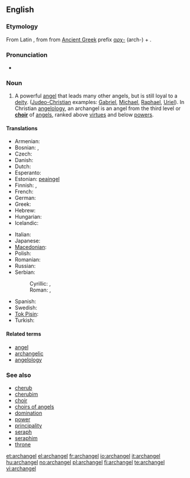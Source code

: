 ==English==

===Etymology===
From Latin {{term|archangelus|lang=la}}, from {{etyl|grc}} {{term|ἀρχάγγελος|tr=arkhangelos|lang=grc}} from [[Ancient Greek]] prefix
[[αρχ-]] (arch-) + {{term|ἄγγελος||messenger|lang=grc}}.

===Pronunciation===
* {{IPA|/ˈɑː(r)kˌeɪn.dʒəl/}}

===Noun===
{{en-noun|archangels}}

# A powerful [[angel]] that leads many other angels, but is still loyal to a [[deity]]. ([[Judeo-Christian]] examples: [[Gabriel]], [[Michael]], [[Raphael]], [[Uriel]]). In Christian [[angelology]], an archangel is an angel from the third level or '''[[choir]]''' of [[angel]]s, ranked above [[virtue]]s and below [[power]]s.

====Translations====
{{trans-top|angel who leads other angels}}
* Armenian: {{t|hy|հրեշտակապետ|tr=hreštakapet|sc=Armn}}
* Bosnian: {{t-|bs|arhanđel|m}}, {{t-|bs|arhanđeo|m}}
* Czech: {{t|cs|archanděl|m}}
* Danish: {{t|da|ærkeengel}}
* Dutch: {{t+|nl|aartsengel|m}}
* Esperanto: {{t-|eo|ĉefanĝelo|xs=Esperanto}}
* Estonian: [[peaingel]]
* Finnish: {{t-|fi|arkkienkeli}}, {{t-|fi|ylienkeli}}
* French: {{t+|fr|archange}}
* German: {{t+|de|Erzengel|m}}
* Greek: {{t|el|αρχάγγελος|m|tr=arkhángelos|sc=Grek}}
* Hebrew: {{t-|he|רב־מלאך|m|alt=רַב־מַלְאָךְ|tr=rav-mal'&aacute;kh}}
* Hungarian: {{t+|hu|arkangyal}}
* Icelandic: {{t-|is|erkiengill|m}}
{{trans-mid}}
* Italian: {{t+|it|arcangelo|m}}
* Japanese: {{t|ja|大天使|tr=だいてんし, dai-tenshi|sc=Jpan}}
* [[Macedonian]]: {{t-|mk|архангел|m|tr=árhangel}}
* Polish: {{t+|pl|archanioł|m}}
* Romanian: {{t|ro|arhanghel|m}}
* Russian: {{t+|ru|архангел|m|tr=arxángel}}
* Serbian:
*: Cyrillic: {{t-|sr|арханђел|m|sc=Cyrl}}, {{t-|sr|арханђео|m|sc=Cyrl}}
*: Roman: {{t-|sr|arhanđel|m}}, {{t-|sr|arhanđeo|m}}
* Spanish: {{t+|es|arcángel|m}}
* Swedish: {{t|sv|ärkeängel|c}}
* [[Tok Pisin]]: {{t-|tpi|akanggelo|xs=Tok Pisin}}
* Turkish: {{t|tr|baş melek}}
{{trans-bottom}}

====Related terms====
* [[angel]]
* [[archangelic]]
* [[angelology]]

===See also===
* [[cherub]]
* [[cherubim]]
* [[choir]]
* [[choirs of angels]]
* [[domination]]
* [[power]]
* [[principality]]
* [[seraph]]
* [[seraphim]]
* [[throne]]

[[et:archangel]]
[[el:archangel]]
[[fr:archangel]]
[[io:archangel]]
[[it:archangel]]
[[hu:archangel]]
[[no:archangel]]
[[pl:archangel]]
[[fi:archangel]]
[[te:archangel]]
[[vi:archangel]]
